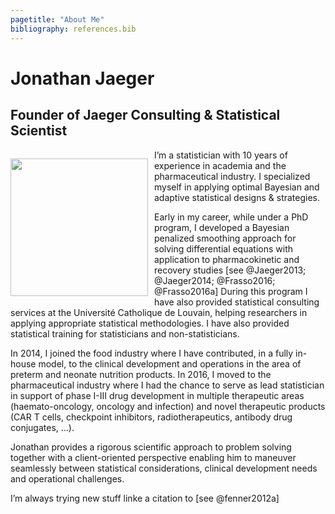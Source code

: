 ```yaml
---
pagetitle: "About Me"
bibliography: references.bib
---
```


# Jonathan Jaeger
## Founder of Jaeger Consulting & Statistical Scientist

<div style= "float:left; position:relative;">
<img src = "images/profile_picture_jonathan_jaeger.png" id="coco" style="height: 220px; margin-right:10px;">
</div>

I'm a statistician with 10 years of experience in academia and the pharmaceutical industry. I specialized myself in applying optimal Bayesian and adaptive statistical designs & strategies.

Early in my career, while under a PhD program, I developed a Bayesian penalized smoothing approach for solving differential equations with application to pharmacokinetic and recovery studies [see @Jaeger2013; @Jaeger2014; @Frasso2016; @Frasso2016a]
During this program I have also provided statistical consulting services at the Université Catholique de Louvain, helping researchers in applying appropriate statistical methodologies. I have also provided statistical training for statisticians and non-statisticians.

In 2014, I joined the food industry where I have contributed, in a fully in-house model, to the clinical development and operations in the area of preterm and neonate nutrition products.
In 2016, I moved to the pharmaceutical industry where I had the chance to serve as lead statistician in support of phase I-III drug development in multiple therapeutic areas (haemato-oncology, oncology and infection) and novel therapeutic products (CAR T cells, checkpoint inhibitors, radiotherapeutics, antibody drug conjugates, ...).

Jonathan provides a rigorous scientific approach to problem solving together with a client-oriented perspective enabling him to maneuver seamlessly between statistical considerations, clinical development needs and operational challenges.

I'm always trying new stuff linke a citation to [see @fenner2012a]

<br>
